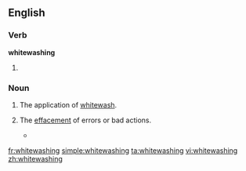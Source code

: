==English==

===Verb===
'''whitewashing'''

# {{present participle of|whitewash}}

===Noun===
{{en-noun}}

# The application of [[whitewash]].
# {{figuratively}} The [[effacement]] of errors or bad actions.
#* {{quote-news|year=2007|date=July 15|author=|title=The Nixonian Whitewash, Scrubbed|work=New York Times|url=http://www.nytimes.com/2007/07/15/opinion/15sun4.html
|passage=The institution insulted history by peddling ludicrous '''whitewashings''' — describing the Watergate criminal conspiracy as a “coup” by Nixon’s political rivals fed by fake scoops purchased by the Woodstein investigative duo at The Washington Post. }}

[[fr:whitewashing]]
[[simple:whitewashing]]
[[ta:whitewashing]]
[[vi:whitewashing]]
[[zh:whitewashing]]